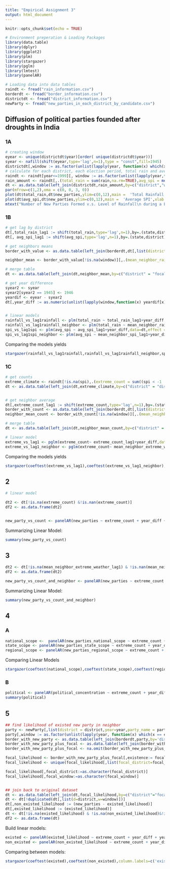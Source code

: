```yaml
---
title: "Empirical Assignment 3"
output: html_document
---
```


```r
knitr::opts_chunk$set(echo = TRUE)
```


```r
# Environment preperation & Loading Packages
library(data.table)
library(dplyr)
library(ggplot2)
library(plm)
library(stargazer)
library(pglm)
library(lmtest)
library(panelAR)
```


```r
# Loading data into data tables
raindt <- fread("rain_information.csv")
borderdt <- fread("border_information.csv")
districtdt <- fread("district_information.csv")
newParty <- fread("new_parties_in_each_district_by_candidate.csv")
```

## Diffusion of political parties founded after droughts in India

### 1A

```r
# creating window
eyear <- unique(districtdt$year)[order( unique(districtdt$year))]
syear <- nafill(shift(eyear,type='lag',n=1),type = "const",fill=1945)
districtdt[,window := as.factor(unlist(lapply(year, function(x) which(x == eyear)))),]
# calculate for each district, each election period, total rain and average spi
raindt <- raindt[year<=1999][, window := as.factor(unlist(lapply(year,function(x) which(x > syear & x <= eyear))))]
rain_amount <- raindt[,.(total_rain = sum(rain,na.rm=TRUE),avg_spi = mean(spi,na.rm=TRUE)),by=.(district,window)]
dt <- as.data.table(left_join(districtdt,rain_amount,by=c("district","window")))
par(mfrow=c(1,2),oma = c(0, 0, 3, 0))
plot(dt$total_rain,dt$new_parties,ylim=c(0,12),main =  'Total Rainfall',xlab = 'Total Rainfall (in millimeters)',ylab = 'Number of Parties Formed')
plot(dt$avg_spi,dt$new_parties,ylim=c(0,12),main =  'Average SPI',xlab = 'Average SPI',ylab = 'Number of Parties Formed')
mtext("Number of New Parties Formed v.s. Level of Rainfall\n during a Election Period in India", outer = TRUE, cex = 1.5)
```

### 1B

```r
# get lag by district
dt[,total_rain_lag1 := shift(total_rain,type='lag',n=1),by=.(state,district)]
dt[, avg_spi_lag1 := shift(avg_spi,type='lag',n=1),by=.(state,district)]

# get neighbors means
border_with_value <- as.data.table(left_join(borderdt,dt[,list(district = district,total_rain_lag1 = total_rain_lag1,avg_spi_lag1 = avg_spi_lag1,window=window),],by='district'))

neighbor_mean <- border_with_value[!is.na(window)][,.(mean_neighbor_rain_lag1 = mean(total_rain_lag1,na.rm=TRUE),mean_neighbor_spi_lag1 = mean(avg_spi_lag1,na.rm = TRUE)),by=.(focal_district,window)]

# merge table
dt <- as.data.table(left_join(dt,neighbor_mean,by=c("district" = "focal_district","window"="window")))

# get year difference
syear2 <- syear
syear2[syear2 == 1945] <- 1946
yeardif <- eyear - syear2
dt[,year_diff := as.numeric(unlist(lapply(window,function(x) yeardif[x]))),]


# linear models
rainfall_vs_lag1rainfall <- plm(total_rain ~ total_rain_lag1+year_diff,data=dt,effect = 'twoways',model='within',index='district')
rainfall_vs_lag1rainfall_neighbor <- plm(total_rain ~ mean_neighbor_rain_lag1+year_diff,data=dt,effect = 'twoways',model='within',index='district')
spi_vs_lag1spi <- plm(avg_spi ~ avg_spi_lag1+year_diff,data=dt,effect = 'twoways',model='within',index='district')
spi_vs_lag1spi_neighbor <- plm(avg_spi ~ mean_neighbor_spi_lag1+year_diff,data=dt,effect = 'twoways',model='within',index='district')

```

Comparing the models yields

```r
stargazer(rainfall_vs_lag1rainfall,rainfall_vs_lag1rainfall_neighbor,spi_vs_lag1spi,spi_vs_lag1spi_neighbor,title = 'Results',align = TRUE,header=FALSE, type='html')
```

### 1C

```r
# get counts
extreme_climate <- raindt[!is.na(spi),.(extreme_count = sum((spi < -1 | spi > 1),na.rm=TRUE)),by = .(district,window)]
dt <- as.data.table(left_join(dt,extreme_climate,by=c("district" = "district","window"="window")))


# get neighbor average
dt[,extreme_count_lag1 := shift(extreme_count,type='lag',n=1),by=.(state,district)]
border_with_count <- as.data.table(left_join(borderdt,dt[,list(district = district,extreme_count_lag1 = extreme_count_lag1,window=window),],by='district'))
neighbor_mean_count <- border_with_count[!is.na(window)][,.(mean_neighbor_extreme_weather_lag1 = mean(extreme_count_lag1,na.rm=TRUE)),by=.(focal_district,window)]

# merge table
dt <- as.data.table(left_join(dt,neighbor_mean_count,by=c("district" = "focal_district","window"="window")))

# linear model
extreme_vs_lag1 <- pglm(extreme_count~ extreme_count_lag1+year_diff,data=dt,effect = 'twoways',model='within',index='district',family='poisson')
extreme_vs_lag1_neighbor <- pglm(extreme_count~ mean_neighbor_extreme_weather_lag1+year_diff,data=dt,effect = 'twoways',model='within',index='district',family='poisson')

```

Comparing the models yields

```r

stargazer(coeftest(extreme_vs_lag1),coeftest(extreme_vs_lag1_neighbor),column.labels=c('current','current'),title = 'Results',align = TRUE,header=FALSE, type='html')
```

## 2

```r
# linear model

dt2 <- dt[!is.na(extreme_count) &!is.nan(extreme_count)]
df2 <- as.data.frame(dt2)


new_party_vs_count <- panelAR(new_parties ~ extreme_count + year_diff + year, data = df2, panelVar='district',timeVar='year',autoCorr = 'psar1',panelCorrMethod = 'phet',rho.na.rm = TRUE)

```

Summarizing Linear Model:

```r
summary(new_party_vs_count)
```

## 3

```r
dt2 <- dt[!is.na(mean_neighbor_extreme_weather_lag1) & !is.nan(mean_neighbor_extreme_weather_lag1)]
df2 <- as.data.frame(dt2)

new_party_vs_count_and_neighbor <- panelAR(new_parties ~ extreme_count + year_diff + year  + mean_neighbor_extreme_weather_lag1, data = df2, panelVar='district',timeVar='year',autoCorr = 'psar1',panelCorrMethod = 'phet',rho.na.rm = TRUE)
```


Summarizing Linear Model:

```r
summary(new_party_vs_count_and_neighbor)
```

## 4

### A

```r
national_scope <-  panelAR(new_parties_national_scope ~ extreme_count + year_diff + year  + mean_neighbor_extreme_weather_lag1, data = df2, panelVar='district',timeVar='year',autoCorr = 'psar1',panelCorrMethod = 'phet',rho.na.rm = TRUE)
state_scope <- panelAR(new_parties_state_scope ~ extreme_count + year_diff + year  + mean_neighbor_extreme_weather_lag1, data = df2, panelVar='district',timeVar='year',autoCorr = 'psar1',panelCorrMethod = 'phet',rho.na.rm = TRUE)
regional_scope <- panelAR(new_parties_regional_scope ~ extreme_count + year_diff + year  + mean_neighbor_extreme_weather_lag1, data = df2, panelVar='district',timeVar='year',autoCorr = 'psar1',panelCorrMethod = 'phet',rho.na.rm = TRUE)
```

Comparing Linear Models

```r
stargazer(coeftest(national_scope),coeftest(state_scope),coeftest(regional_scope),column.labels=c('national','state','regional'),title = 'Results',align = TRUE,header=FALSE, type='html')
```

### B

```r
political <- panelAR(political_concentration ~ extreme_count + year_diff + year  + mean_neighbor_extreme_weather_lag1, data = df2, panelVar='district',timeVar='year',autoCorr = 'psar1',panelCorrMethod = 'phet',rho.na.rm = TRUE)
summary(political)
```

## 5

```r
## find likelihood of existed new party in neighbor
party <- newParty[,list(district = district,year=year,party_name = party_name)]
party[,window := as.factor(unlist(lapply(year, function(x) which(x == eyear)))),]
border_with_new_party <- as.data.table(left_join(borderdt,party,by='district'))
border_with_new_party_plus_focal <- as.data.table(left_join(border_with_new_party,party[,list(district=district,focal_window = as.numeric(as.character(window)),focal_party = party_name)],by=c('focal_district'='district')))[,window:=as.numeric(as.character(window))][!is.na(window) & !is.na(focal_window)]
border_with_new_party_plus_focal <- na.omit(border_with_new_party_plus_focal)

focal_likelihood <- border_with_new_party_plus_focal[,existence:= focal_window > window & focal_party == party_name]
focal_likelihood <- unique(focal_likelihood[,list(focal_district=focal_district,focal_window=focal_window,existence = existence,party = focal_party)])[!(party == '' | party == ' ')][,.(existed_likelihood = sum(existence,na.rm = TRUE)),by = .(focal_district,focal_window)]

focal_likelihood[,focal_district:=as.character(focal_district)]
focal_likelihood[,focal_window:=as.character(focal_window)]


## join back to original dataset
dt <- as.data.table(left_join(dt,focal_likelihood,by=c("district"="focal_district","window"="focal_window")))
dt <- dt[!duplicated(dt[,list(d=district,w=window)])]
dt[,non_existed_likelihood := (new_parties - existed_likelihood)]
dt[,existed_likelihood := (existed_likelihood)]
dt <- dt[!is.na(existed_likelihood) & !is.na(non_existed_likelihood)&!is.na(mean_neighbor_extreme_weather_lag1)&!is.na(extreme_count) &!is.nan(extreme_count)]
df2 <- as.data.frame(dt)
```


Build linear models:

```r
existed <- panelAR(existed_likelihood ~ extreme_count + year_diff + year  + mean_neighbor_extreme_weather_lag1, data = df2, panelVar='district',timeVar='year',autoCorr = 'psar1',panelCorrMethod = 'phet',rho.na.rm = TRUE)
non_existed <- panelAR(non_existed_likelihood ~ extreme_count + year_diff + year  + mean_neighbor_extreme_weather_lag1, data = df2, panelVar='district',timeVar='year',autoCorr = 'psar1',panelCorrMethod = 'phet',rho.na.rm = TRUE)
```

Comparing between models:

```r
stargazer(coeftest(existed),coeftest(non_existed),column.labels=c('existed','non-existed'),title = 'Results',align = TRUE,header=FALSE, type='html')
```

